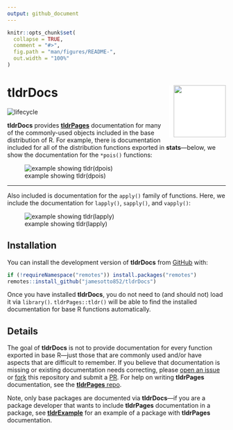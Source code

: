 ```yaml
---
output: github_document
---
```


<!-- README.md is generated from README.Rmd. Please edit that file -->

```r
knitr::opts_chunk$set(
  collapse = TRUE,
  comment = "#>",
  fig.path = "man/figures/README-",
  out.width = "100%"
)
```

# tldrDocs <img src="man/figures/logo.png"  align="right"  width="120" style="padding-left:10px;background-color:white;" />

<!-- badges: start -->
<!-- [![CRAN_Status_Badge](http://www.r-pkg.org/badges/version-ago/tldrDocs)](https://cran.r-project.org/package=tldrDocs) -->
![lifecycle](https://img.shields.io/badge/lifecycle-stable-brightgreen.svg)
<!-- badges: end -->

**tldrDocs** provides [**tldrPages**](https://www.github.com/jamesotto852/tldrPages) documentation for many of the commonly-used objects included in the base distribution of R.
For example, there is documentation included for all of the distribution functions exported in **stats**---below,
we show the documentation for the `*pois()` functions:

![example showing tldr(dpois)](man/README-assets/dpois-ex.png)

***

Also included is documentation for the `apply()` family of functions. 
Here, we include the documentation for `lapply()`, `sapply()`, and `vapply()`:

![example showing tldr(lapply)](man/README-assets/lapply-ex.png)

## Installation

You can install the development version of **tldrDocs** from [GitHub](https://www.github.com/) with:

``` r
if (!requireNamespace("remotes")) install.packages("remotes")
remotes::install_github("jamesotto852/tldrDocs")
```

Once you have installed **tldrDocs**, you do not need to (and should not) load it via `library()`.
`tldrPages::tldr()` will be able to find the installed documentation for base R functions automatically.

## Details

The goal of **tldrDocs** is not to provide documentation for every function exported in base R---just
those that are commonly used and/or have aspects that are difficult to remember. 
If you believe that documentation is missing or existing documentation needs correcting,
please [open an issue](https://www.github.com/jamesotto852/tldrDocs/issues/new/choose) or [fork](https://help.github.com/articles/fork-a-repo/) this repository and submit a [PR](https://help.github.com/articles/creating-a-pull-request/).
For help on writing **tldrPages** documentation, see the [**tldrPages** repo](https://www.github.com/jamesotto852/tldrPages).

Note, only base packages are documented via **tldrDocs**---if
you are a package developer that wants to include **tldrPages** documentation in a package,
see [**tldrExample**](https://www.github.com/jamesotto852/tldrExample) for an example of a package with **tldrPages** documentation.


